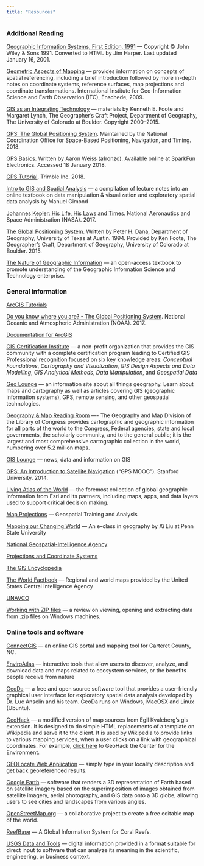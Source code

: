 ```yaml
---
title: "Resources"
---
```


### Additional Reading

[Geographic Information Systems, First Edition, 1991](https://www.wiley.com/legacy/wileychi/gis/volumes.html) ---  Copyright &copy; John Wiley & Sons 1991. Converted to HTML by Jim Harper. Last updated January 16, 2001.

[Geometric Aspects of Mapping](http://kartoweb.itc.nl/geometrics/index.html) --- provides information on concepts of spatial referencing, including a brief introduction followed by more in-depth notes on coordinate systems, reference surfaces, map projections and coordinate transformations. International Institute for Geo-Information Science and Earth Observation (ITC), Enschede, 2009.

[GIS as an Integrating Technology](https://www.colorado.edu/geography/gcraft/notes/intro/intro_f.html) --- materials by Kenneth E. Foote and Margaret Lynch, The Geographer's Craft Project, Department of Geography, The University of Colorado at Boulder. Copyright 2000--2015.

[GPS: The Global Positioning System](https://www.gps.gov/). Maintained by the National Coordination Office for Space-Based Positioning, Navigation, and Timing. 2018.

[GPS Basics](https://learn.sparkfun.com/tutorials/gps-basics). Written by Aaron Weiss (a1ronzo). Available online at SparkFun Electronics. Accessed 18 January 2018.

[GPS Tutorial](http://www.trimble.com/gps_tutorial/). Trimble Inc. 2018.

[Intro to GIS and Spatial Analysis](https://mgimond.github.io/Spatial/index.html) --- a compilation of lecture notes into an online textbook on data manipulation & visualization and exploratory spatial data analysis by Manuel Gimond

[Johannes Kepler: His Life, His Laws and Times](https://www.nasa.gov/kepler/education/johannes). National Aeronautics and Space Administration (NASA). 2017.

[The Global Positioning System](https://www.colorado.edu/geography/gcraft/notes/gps/gps_f.html). Written by Peter H. Dana, Department of Geography, University of Texas at Austin. 1994. Provided by Ken Foote, The Geographer's Craft, Department of Geography, University of Colorado at Boulder. 2015.

[The Nature of Geographic Information](https://www.e-education.psu.edu/natureofgeoinfo/) --- an open-access textbook to promote understanding of the Geographic Information Science and Technology enterprise.


### General information

[ArcGIS Tutorials](https://mgimond.github.io/ArcGIS_tutorials/index.html)

[Do you know where you are? - The Global Positioning System](https://oceanservice.noaa.gov/education/tutorial_geodesy/geo09_gps.html). National Oceanic and Atmospheric Administration (NOAA). 2017.

[Documentation for ArcGIS](https://doc.arcgis.com/en/)

[GIS Certification Institute](https://www.gisci.org) --- a non-profit organization that provides the GIS community with a complete certification program leading to Certified GIS Professional recognition focused on six key knowledge areas: *Conceptual Foundations*, *Cartography and Visualization*, *GIS Design Aspects and Data Modelling*, *GIS Analytical Methods*, *Data Manipulation*, and *Geospatial Data*

[Geo Lounge](https://www.geolounge.com/maps/) --- an information site about all things geography.  Learn about maps and cartography as well as articles covering GIS (geographic information systems), GPS, remote sensing, and other geospatial technologies.

[Geography & Map Reading Room](https://www.loc.gov/rr/geogmap/index.html) ---- The Geography and Map Division of the Library of Congress provides cartographic and geographic information for all parts of the world to the Congress, Federal agencies, state and local governments, the scholarly community, and to the general public; it is the largest and most comprehensive cartographic collection in the world, numbering over 5.2 million maps.

[GIS Lounge](https://www.gislounge.com/) --- news, data and information on GIS

[GPS: An Introduction to Satellite Navigation](https://www.youtube.com/playlist?list=PLGvhNIiu1ubyEOJga50LJMzVXtbUq6CPo) ("GPS MOOC"). Stanford University. 2014.

[Living Atlas of the World](https://livingatlas.arcgis.com/) --- the foremost collection of global geographic information from Esri and its partners, including maps, apps, and data layers used to support critical decision making.

[Map Projections](http://geology.isu.edu/wapi/geostac/Field_Exercise/topomaps/map_proj.htm) --- Geospatial Training and Analysis

[Mapping our Changing World](https://www.e-education.psu.edu/geog160/) --- An e-class in geography by Xi Liu at Penn State University

[National Geospatial-Intelligence Agency](https://www.nga.mil)

[Projections and Coordinate Systems](https://courses.washington.edu/gis250/lessons/projection/)

[The GIS Encyclopedia](http://wiki.gis.com)

[The World Factbook](https://www.cia.gov/library/publications/the-world-factbook/docs/refmaps.html) --- Regional and world maps provided by the United States Central Intelligence Agency

[UNAVCO](https://www.unavco.org/unavco.html)

[Working with ZIP files](https://mgimond.github.io/ArcGIS_tutorials/Opening_zip_files.htm) --- a review on viewing, opening and extracting data from .zip files on Windows machines.

### Online tools and software

[ConnectGIS](https://carteret.connectgis.com/Map.aspx) --- an online GIS portal and mapping tool for Carteret County, NC.

[EnviroAtlas](https://www.epa.gov/enviroatlas) --- interactive tools that allow users to discover, analyze, and download data and maps related to ecosystem services, or the benefits people receive from nature

[GeoDa](https://geodacenter.github.io/) --- a free and open source software tool that provides a user-friendly graphical user interface for exploratory spatial data analysis developed by Dr. Luc Anselin and his team. GeoDa runs on Windows, MacOSX and Linux (Ubuntu).

[GeoHack](https://tools.wmflabs.org/geohack/) --- a modified version of map sources from Egil Kvaleberg's gis extension. It is designed to do simple HTML replacements of a template on Wikipedia and serve it to the client. It is used by Wikipedia to provide links to various mapping services, when a user clicks on a link with geographical coordinates. For example, [click here](https://tools.wmflabs.org/geohack/geohack.php?params=35_41_25.8_N_80_28_49_W) to GeoHack the Center for the Environment.

[GEOLocate Web Application](http://www.geo-locate.org/web/WebGeoref.aspx) --- simply type in your locality description and get back georeferenced results.

[Google Earth](https://www.google.com/earth/) --- software that renders a 3D representation of Earth based on satellite imagery based on the superimposition of images obtained from satellite imagery, aerial photography, and GIS data onto a 3D globe, allowing users to see cities and landscapes from various angles.

[OpenStreetMap.org](https://www.openstreetmap.org/#map=16/35.6918/-80.4897) --- a collaborative project to create a free editable map of the world.

[ReefBase](http://www.reefbase.org/) ---  A Global Information System for Coral Reefs.

[USGS Data and Tools](https://www.usgs.gov/products/data-and-tools/overview) --- digital information provided in a format suitable for direct input to software that can analyze its meaning in the scientific, engineering, or business context.
